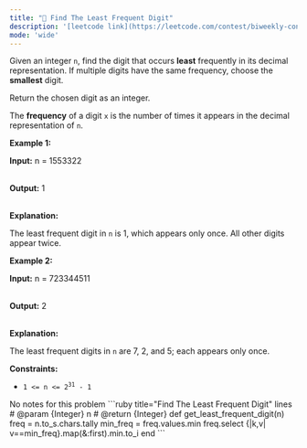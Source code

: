 ```yaml
---
title: "🧩 Find The Least Frequent Digit"
description: '[leetcode link](https://leetcode.com/contest/biweekly-contest-164/problems/find-the-least-frequent-digit/description/)'
mode: 'wide'
---
```

<Tabs>
  <Tab title="Question" icon="circle-question" iconType="regular">
    <Card>
      <p>Given an integer <code>n</code>, find the digit that occurs <strong>least</strong> frequently in its decimal representation. If multiple digits have the same frequency, choose the <strong>smallest</strong> digit.</p>  <p>Return the chosen digit as an integer.</p> The <strong>frequency</strong> of a digit <code>x</code> is the number of times it appears in the decimal representation of <code>n</code>.  <p><strong class="example">Example 1:</strong></p>  <div class="example-block"> <p><strong>Input:</strong> <span class="example-io">n = 1553322</span></p>  <p><br/> <strong>Output:</strong> 1</p>  <p><br/> <strong>Explanation:</strong></p>  <p>The least frequent digit in <code>n</code> is 1, which appears only once. All other digits appear twice.</p> </div>  <p><strong class="example">Example 2:</strong></p>  <div class="example-block"> <p><strong>Input:</strong> <span class="example-io">n = 723344511</span></p>  <p><br/> <strong>Output:</strong> 2</p>  <p><br/> <strong>Explanation:</strong></p>  <p>The least frequent digits in <code>n</code> are 7, 2, and 5; each appears only once.</p> </div>   <p><strong>Constraints:</strong></p>  <ul>  <li><code>1 &lt;= n &lt;= 2<sup>31</sup>​​​​​​​ - 1</code></li> </ul> 
    </Card>
  </Tab>
  <Tab title="Solution" icon="lightbulb" iconType="regular" >
    <Card>
      No notes for this problem
</Card>
  <Expandable title="code">
    <CodeGroup dropdown>
```ruby title="Find The Least Frequent Digit" lines
# @param {Integer} n
# @return {Integer}
def get_least_frequent_digit(n)
  freq = n.to_s.chars.tally
  min_freq = freq.values.min
  freq.select {|k,v| v==min_freq}.map(&:first).min.to_i
end
```
    </CodeGroup>
  </Expandable>
  </Tab>
</Tabs>